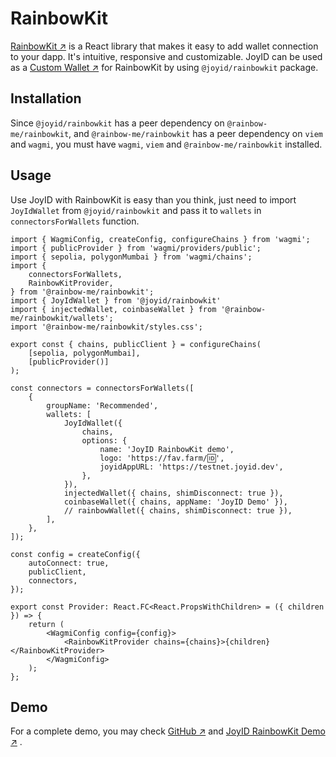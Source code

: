 # RainbowKit

[RainbowKit ↗](https://www.rainbowkit.com/) is a React library that makes it easy to add wallet connection to your dapp. It's intuitive, responsive and customizable. JoyID can be used as a [Custom Wallet ↗](https://www.rainbowkit.com/docs/custom-wallets) for RainbowKit by using `@joyid/rainbowkit` package.

## Installation

Since `@joyid/rainbowkit` has a peer dependency on `@rainbow-me/rainbowkit`, and `@rainbow-me/rainbowkit` has a peer dependency on `viem` and `wagmi`, you must have `wagmi`, `viem` and `@rainbow-me/rainbowkit` installed.


<PackageManagerTabs command="install @joyid/rainbowkit @rainbow-me/rainbowkit wagmi viem" />

## Usage

Use JoyID with RainbowKit is easy than you think, just need to import `JoyIdWallet` from `@joyid/rainbowkit` and pass it to `wallets` in `connectorsForWallets` function.

```tsx filename="provider.tsx" /JoyIdWallet/
import { WagmiConfig, createConfig, configureChains } from 'wagmi';
import { publicProvider } from 'wagmi/providers/public';
import { sepolia, polygonMumbai } from 'wagmi/chains';
import {
    connectorsForWallets,
    RainbowKitProvider,
} from '@rainbow-me/rainbowkit';
import { JoyIdWallet } from '@joyid/rainbowkit'
import { injectedWallet, coinbaseWallet } from '@rainbow-me/rainbowkit/wallets';
import '@rainbow-me/rainbowkit/styles.css';

export const { chains, publicClient } = configureChains(
    [sepolia, polygonMumbai],
    [publicProvider()]
);

const connectors = connectorsForWallets([
    {
        groupName: 'Recommended',
        wallets: [
            JoyIdWallet({
                chains,
                options: {
                    name: 'JoyID RainbowKit demo',
                    logo: 'https://fav.farm/🆔',
                    joyidAppURL: 'https://testnet.joyid.dev',
                },
            }),
            injectedWallet({ chains, shimDisconnect: true }),
            coinbaseWallet({ chains, appName: 'JoyID Demo' }),
            // rainbowWallet({ chains, shimDisconnect: true }),
        ],
    },
]);

const config = createConfig({
    autoConnect: true,
    publicClient,
    connectors,
});

export const Provider: React.FC<React.PropsWithChildren> = ({ children }) => {
    return (
        <WagmiConfig config={config}>
            <RainbowKitProvider chains={chains}>{children}</RainbowKitProvider>
        </WagmiConfig>
    );
};
```

## Demo

For a complete demo, you may check [GitHub ↗](https://github.com/nervina-labs/joyid-rainbow-kit-demo) and [JoyID RainbowKit Demo ↗](https://joyid-rainbow-kit-demo.vercel.app/) .
